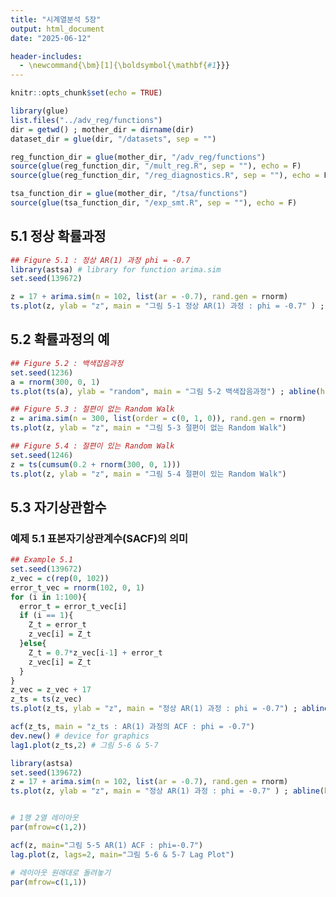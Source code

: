 ```yaml
---
title: "시계열분석 5장"
output: html_document
date: "2025-06-12"

header-includes:
  - \newcommand{\bm}[1]{\boldsymbol{\mathbf{#1}}}
---
```


```r
knitr::opts_chunk$set(echo = TRUE)
```

```r
library(glue)
list.files("../adv_reg/functions")
dir = getwd() ; mother_dir = dirname(dir)
dataset_dir = glue(dir, "/datasets", sep = "")
```

```r
reg_function_dir = glue(mother_dir, "/adv_reg/functions")
source(glue(reg_function_dir, "/mult_reg.R", sep = ""), echo = F)
source(glue(reg_function_dir, "/reg_diagnostics.R", sep = ""), echo = F)

tsa_function_dir = glue(mother_dir, "/tsa/functions")
source(glue(tsa_function_dir, "/exp_smt.R", sep = ""), echo = F)
```

## 5.1 정상 확률과정

```r
## Figure 5.1 : 정상 AR(1) 과정 phi = -0.7
library(astsa) # library for function arima.sim
set.seed(139672)

z = 17 + arima.sim(n = 102, list(ar = -0.7), rand.gen = rnorm)
ts.plot(z, ylab = "z", main = "그림 5-1 정상 AR(1) 과정 : phi = -0.7" ) ; abline(h = 17)
```

## 5.2 확률과정의 예

```r
## Figure 5.2 : 백색잡음과정
set.seed(1236)
a = rnorm(300, 0, 1)
ts.plot(ts(a), ylab = "random", main = "그림 5-2 백색잡음과정") ; abline(h = 0)
```

```r
## Figure 5.3 : 절편이 없는 Random Walk
z = arima.sim(n = 300, list(order = c(0, 1, 0)), rand.gen = rnorm)
ts.plot(z, ylab = "z", main = "그림 5-3 절편이 없는 Random Walk")
```

```r
## Figure 5.4 : 절편이 있는 Random Walk
set.seed(1246)
z = ts(cumsum(0.2 + rnorm(300, 0, 1)))
ts.plot(z, ylab = "z", main = "그림 5-4 절편이 있는 Random Walk")
```

## 5.3 자기상관함수

### 예제 5.1 표본자기상관계수(SACF)의 의미

```r
## Example 5.1
set.seed(139672)
z_vec = c(rep(0, 102))
error_t_vec = rnorm(102, 0, 1)
for (i in 1:100){
  error_t = error_t_vec[i]
  if (i == 1){
    Z_t = error_t
    z_vec[i] = Z_t
  }else{
    Z_t = 0.7*z_vec[i-1] + error_t
    z_vec[i] = Z_t
  }
}
z_vec = z_vec + 17
z_ts = ts(z_vec)
ts.plot(z_ts, ylab = "z", main = "정상 AR(1) 과정 : phi = -0.7") ; abline(h = 17)

acf(z_ts, main = "z_ts : AR(1) 과정의 ACF : phi = -0.7")
dev.new() # device for graphics
lag1.plot(z_ts,2) # 그림 5-6 & 5-7
```

```r
library(astsa)
set.seed(139672)
z = 17 + arima.sim(n = 102, list(ar = -0.7), rand.gen = rnorm)
ts.plot(z, ylab = "z", main = "정상 AR(1) 과정 : phi = -0.7" ) ; abline(h = 17)


# 1행 2열 레이아웃
par(mfrow=c(1,2))

acf(z, main="그림 5-5 AR(1) ACF : phi=-0.7")
lag.plot(z, lags=2, main="그림 5-6 & 5-7 Lag Plot")

# 레이아웃 원래대로 돌려놓기
par(mfrow=c(1,1))
```
